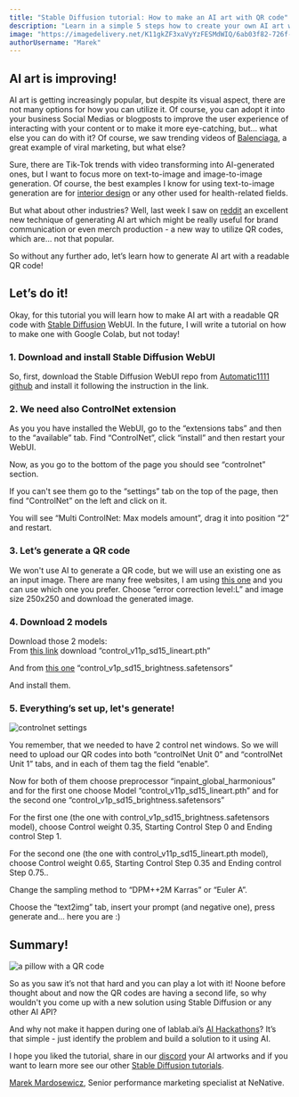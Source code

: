 ```yaml
---
title: "Stable Diffusion tutorial: How to make an AI art with QR code"
description: "Learn in a simple 5 steps how to create your own AI art with a QR code using Stable Diffusion!"
image: "https://imagedelivery.net/K11gkZF3xaVyYzFESMdWIQ/6ab03f82-726f-45f5-f48b-2d31a8617100/full"
authorUsername: "Marek"
---
```



## AI art is improving!

AI art is getting increasingly popular, but despite its visual aspect, there are not many options for how you can utilize it. Of course, you can adopt it into your business Social Medias or blogposts to improve the user experience of interacting with your content or to make it more eye-catching, but… what else you can do with it? Of course, we saw trending videos of [Balenciaga](https://www.youtube.com/watch?v=iE39q-IKOzA), a great example of viral marketing, but what else?

Sure, there are Tik-Tok trends with video transforming into AI-generated ones, but I want to focus more on text-to-image and image-to-image generation. Of course, the best examples I know for using text-to-image generation are for [interior design](https://lablab.ai/blog/the-best-7-ai-interior-design-tools) or any other used for health-related fields. 

But what about other industries? Well, last week I saw on [reddit](https://www.reddit.com/r/StableDiffusion/comments/141hg9x/controlnet_for_qr_code/) an excellent new technique of generating AI art which might be really useful for brand communication or even merch production - a new way to utilize QR codes, which are… not that popular.

So without any further ado, let’s learn how to generate AI art with a readable QR code!

## Let’s do it!

Okay, for this tutorial you will learn how to make AI art with a readable QR code with [Stable Diffusion](https://lablab.ai/tech/stability-ai/stable-diffusion) WebUI. In the future, I will write a tutorial on how to make one with Google Colab, but not today!

### 1. Download and install Stable Diffusion WebUI

So, first, download the Stable Diffusion WebUI repo from [Automatic1111 github](https://github.com/AUTOMATIC1111/stable-diffusion-webui) and install it following the instruction in the link. 

### 2. We need also ControlNet extension

As you you have installed the WebUI, go to the “extensions tabs” and then to the “available” tab. Find “ControlNet”, click “install” and then restart your WebUI.

Now, as you go to the bottom of the page you should see “controlnet” section.

If you can't see them go to the “settings” tab on the top of the page, then find “ControlNet” on the left and click on it.  

You will see “Multi ControlNet: Max models amount”, drag it into position “2” and restart.

### 3. Let’s generate a QR code

We won't use AI to generate a QR code, but we will use an existing one as an input image. There are many free websites, I am using [this one](https://dnschecker.org/qr-code-generator.php) and you can use which one you prefer. Choose “error correction level:L” and image size 250x250 and download the generated image.

### 4. Download 2 models

Download those 2 models: \
From [this link](https://huggingface.co/lllyasviel/ControlNet-v1-1/tree/main) download “control_v11p_sd15_lineart.pth”

And from [this one](https://huggingface.co/ioclab/ioc-controlnet/tree/main/models) “control_v1p_sd15_brightness.safetensors”

And install them.

### 5. Everything’s set up, let's generate!

<Img src="https://imagedelivery.net/K11gkZF3xaVyYzFESMdWIQ/90c5b844-8e0c-4eeb-0619-dde6e2da4e00/full" alt="controlnet settings" />

You remember, that we needed to have 2 control net windows. So we will need to upload our QR codes into both “controlNet Unit 0” and “controlNet Unit 1” tabs, and in each of them tag the field “enable”.

Now for both of them choose preprocessor “inpaint_global_harmonious” and for the first one choose Model “control_v11p_sd15_lineart.pth” and for the second one “control_v1p_sd15_brightness.safetensors”

For the first one (the one with control_v1p_sd15_brightness.safetensors model), choose Control weight 0.35, Starting Control Step 0 and Ending control Step 1.

For the second one (the one with control_v11p_sd15_lineart.pth model), choose Control weight 0.65, Starting Control Step 0.35 and Ending control Step 0.75..

Change the sampling method to “DPM++2M Karras” or “Euler A”.

Choose the “text2img” tab, insert your prompt (and negative one), press generate and… here you are :)

## Summary!

<Img src="https://imagedelivery.net/K11gkZF3xaVyYzFESMdWIQ/25809b94-2383-4afe-43fe-a8249fecb000/full" alt="a pillow with a QR code" />

So as you saw it’s not that hard and you can play a lot with it! Noone before thought about and now the QR codes are having a second life, so why wouldn't you come up with a new solution using Stable Diffusion or any other AI API?

And why not make it happen during one of lablab.ai’s [AI Hackathons](https://lablab.ai/event)? It’s that simple - just identify the problem and build a solution to it using AI.

I hope you liked the tutorial, share in our [discord](https://discord.gg/sF28HFqa) your AI artworks and if you want to learn more see our other [Stable Diffusion tutorials](https://lablab.ai/t/tech/stability-ai/stable-diffusion).

[Marek Mardosewicz](https://www.linkedin.com/in/marek-mardosewicz-31a0ba98/), Senior performance marketing specialist at NeNative.

